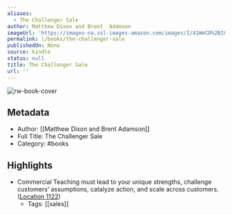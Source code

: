 ```yaml
---
aliases:
  - The Challenger Sale
author: Matthew Dixon and Brent  Adamson
imageUrl: 'https://images-na.ssl-images-amazon.com/images/I/41WeCO%2BICvL._SL200_.jpg'
permalink: l/books/the-challenger-sale
publishedOn: None
source: kindle
status: null
title: The Challenger Sale
url: ''
---
```

![rw-book-cover](https://images-na.ssl-images-amazon.com/images/I/41WeCO%2BICvL._SL200_.jpg)

## Metadata

- Author: [[Matthew Dixon and Brent  Adamson]]
- Full Title: The Challenger Sale
- Category: #books

## Highlights

- Commercial Teaching must lead to your unique strengths, challenge customers’ assumptions, catalyze action, and scale across customers. ([Location 1122](https://readwise.io/to_kindle?action=open&asin=B009AG6YLY&location=1122))
    - Tags: [[sales]]

